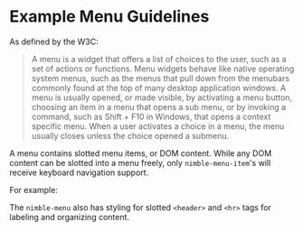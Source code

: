 
<Meta title="Menu" />

# Example Menu Guidelines

As defined by the W3C:

> A menu is a widget that offers a list of choices to the user, such as a set of actions or functions. Menu widgets behave like native
operating system menus, such as the menus that pull down from the menubars commonly found at the top of many desktop application
windows. A menu is usually opened, or made visible, by activating a menu button, choosing an item in a menu that opens a sub menu,
or by invoking a command, such as Shift + F10 in Windows, that opens a context specific menu. When a user activates a choice in a
menu, the menu usually closes unless the choice opened a submenu.

A menu contains slotted menu items, or DOM content.  While any DOM content can be slotted into a menu freely, only `nimble-menu-item`'s will receive keyboard navigation support.  

For example: <Story id="menu--slotted-menu"/>

The `nimble-menu` also has styling for slotted `<header>` and `<hr>` tags for labeling and organizing content.